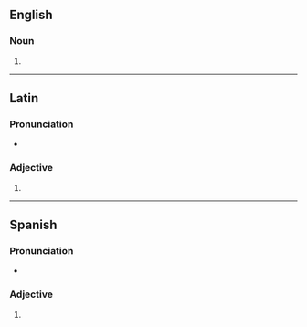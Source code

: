 {{also|juvéniles}}
==English==

===Noun===
{{head|en|noun form}}

# {{plural of|en|juvenile}}

----

==Latin==

===Pronunciation===
* {{la-IPA|juvenīlēs}}

===Adjective===
{{la-adj-form|juvenīlēs}}

# {{inflection of|juvenīlis||nom//acc//voc|m//f|p|lang=la}}

----

==Spanish==

===Pronunciation===
* {{es-IPA}}

===Adjective===
{{head|es|adjective form|g=p|cat2=adjective plural forms}}

# {{plural of|es|juvenil}}